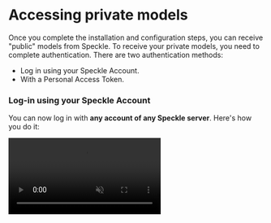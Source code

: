 # Accessing private models

Once you complete the installation and configuration steps, you can receive "public" models from Speckle. To receive your private models, you need to complete authentication. There are two authentication methods:

- Log in using your Speckle Account.
- With a Personal Access Token.

### **Log-in using your Speckle Account**

You can now log in with **any account of any Speckle server**. Here's how you do it:

<Frame>
<video autoPlay loop muted src="/images/legacy/powerbi/3-login.mp4" alt="Login demonstration" />
</Frame>

1. First, paste the URL of the private model you want to receive and click "OK".
2. Select the "Server URL" option in the credentials pop-up. In our case, it is "**app.speckle.systems**".
3. Then press the "**Sign in**" button. This will open a pop-up window prompting you to log into your account and allow the Power BI app to access your user data. This grants `read-only` access, as recommended by Power BI guidelines.

Once the app has been granted access, Power BI will continue fetching the data.

### With a Personal Access Token

Another way of authenticating is with a "Personal Access Token". Tokens are a form of authentication to grant users secure access to their projects and models.


1. Go to your profile on your Speckle server. We'll use Speckle's free server: https://app.speckle.systems/profile
2. Under Developer Settings, Create a `New Token`.
3. Give it a descriptive name (such as Power BI Connector), check every option under Scopes, and click `Save`.
4. This will create a token for you. Make sure you copy it. It is the first and last time you'll be able to see this token. Treat it as a _Password,_ and do not share it with anyone.
5. Go to **Power BI > Options and Settings > Data source settings.**
6. Go to **Global Permissions** and select your Speckle server.
7. After selecting a server, follow **Edit Permissions > Edit > Private Model.** Paste your *Token* into `Personal Access Token` input.

That's it! Now, Power BI will continue fetching your private data from the Speckle server.

<Tip>
Delete existing servers if you have trouble seeing your server under Data sources. Return to the Speckle Connector and try to receive the same model/version. You'll have the option to add it from there.
</Tip> 
